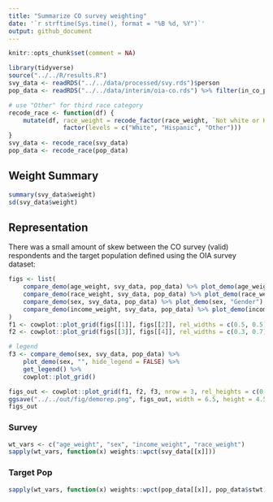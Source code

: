 ---
title: "Summarize CO survey weighting"
date: '`r strftime(Sys.time(), format = "%B %d, %Y")`'
output: github_document
---

```{r setup, message=FALSE, include = FALSE}
knitr::opts_chunk$set(comment = NA)
```

```{r, message = FALSE}
library(tidyverse)
source("../../R/results.R")
svy_data <- readRDS("../../data/processed/svy.rds")$person
pop_data <- readRDS("../../data/interim/oia-co.rds") %>% filter(in_co_pop)

# use "Other" for third race category
recode_race <- function(df) {
    mutate(df, race_weight = recode_factor(race_weight, `Not white or Hispanic` = "Other") %>%
               factor(levels = c("White", "Hispanic", "Other")))
}
svy_data <- recode_race(svy_data)
pop_data <- recode_race(pop_data)
```

## Weight Summary

```{r}
summary(svy_data$weight)
sd(svy_data$weight)
```

## Representation

There was a small amount of skew between the CO survey (valid) respondents and the target population defined using the OIA survey dataset:

```{r, warning=FALSE}
figs <- list(
    compare_demo(age_weight, svy_data, pop_data) %>% plot_demo(age_weight, "Age"),
    compare_demo(race_weight, svy_data, pop_data) %>% plot_demo(race_weight, "Race"),
    compare_demo(sex, svy_data, pop_data) %>% plot_demo(sex, "Gender"),
    compare_demo(income_weight, svy_data, pop_data) %>% plot_demo(income_weight, "Income")
)
f1 <- cowplot::plot_grid(figs[[1]], figs[[2]], rel_widths = c(0.5, 0.5), ncol = 2)
f2 <- cowplot::plot_grid(figs[[3]], figs[[4]], rel_widths = c(0.3, 0.7), ncol = 2)

# legend
f3 <- compare_demo(sex, svy_data, pop_data) %>% 
    plot_demo(sex, "", hide_legend = FALSE) %>%
    get_legend() %>%
    cowplot::plot_grid()

figs_out <- cowplot::plot_grid(f1, f2, f3, nrow = 3, rel_heights = c(0.4, 0.4, 0.1))
ggsave("../../out/fig/demorep.png", figs_out, width = 6.5, height = 4.5, units = "in")
figs_out
```

### Survey

```{r}
wt_vars <- c("age_weight", "sex", "income_weight", "race_weight")
sapply(wt_vars, function(x) weights::wpct(svy_data[[x]]))
```

### Target Pop

```{r}
sapply(wt_vars, function(x) weights::wpct(pop_data[[x]], pop_data$stwt))
```

